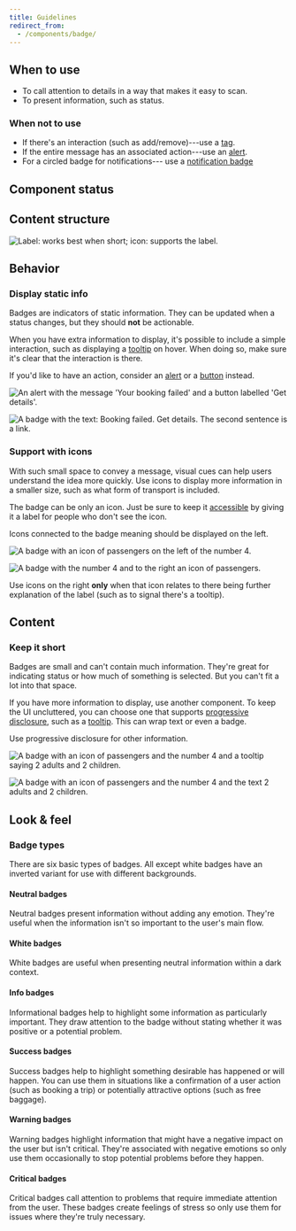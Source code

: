 ```yaml
---
title: Guidelines
redirect_from:
  - /components/badge/
---
```


<ReactExample exampleId="Badge-default" />

## When to use

- To call attention to details in a way that makes it easy to scan.
- To present information, such as status.

### When not to use

- If there's an interaction (such as add/remove)---use a [tag](/components/interaction/tag/).
- If the entire message has an associated action---use an [alert](/components/information/alert/).
- For a circled badge for notifications--- use a [notification badge](/components/information/notificationbadge/)

## Component status

<ComponentStatus component="Badge" />

## Content structure

![Label: works best when short; icon: supports the label.](fileId:4QJZqvBvRrLu6t9mwObCkA;nodeId:0%3A43)

## Behavior

### Display static info

Badges are indicators of static information.
They can be updated when a status changes,
but they should **not** be actionable.

When you have extra information to display,
it's possible to include a simple interaction,
such as displaying a [tooltip](/components/overlay/tooltip/) on hover.
When doing so, make sure it's clear that the interaction is there.

<Guideline type="do" title="Don't combine with text link">

If you'd like to have an action, consider an [alert](/components/information/alert/) or a [button](/components/action/button/) instead.

![An alert with the message 'Your booking failed' and a button labelled 'Get details'.](fileId:fannvRpkOJK6uxxT33EKaa;nodeId:25%3A40)

![A badge with the text: Booking failed. Get details. The second sentence is a link.](fileId:fannvRpkOJK6uxxT33EKaa;nodeId:25%3A40)

</Guideline>

### Support with icons

With such small space to convey a message,
visual cues can help users understand the idea more quickly.
Use icons to display more information in a smaller size,
such as what form of transport is included.

The badge can be only an icon. Just be sure to keep it [accessible](/foundation/accessibility/)
by giving it a label for people who don't see the icon.

<Guideline type="do" title="Use icons only on left">

Icons connected to the badge meaning should be displayed on the left.

![A badge with an icon of passengers on the left of the number 4.](fileId:fannvRpkOJK6uxxT33EKaa;nodeId:32%3A13)

![A badge with the number 4 and to the right an icon of passengers.](fileId:fannvRpkOJK6uxxT33EKaa;nodeId:32%3A7)

</Guideline>

Use icons on the right **only** when that icon relates to
there being further explanation of the label (such as to signal there's a tooltip).

<ReactExample exampleId="Badge-icon" />

## Content

### Keep it short

Badges are small and can't contain much information.
They're great for indicating status or how much of something is selected.
But you can't fit a lot into that space.

If you have more information to display,
use another component.
To keep the UI uncluttered, you can choose one that supports [progressive disclosure](/design-patterns/progressive-disclosure/),
such as a [tooltip](/components/overlay/tooltip/).
This can wrap text or even a badge.

<Guideline type="do" title="Keep badges short">

Use progressive disclosure for other information.

![A badge with an icon of passengers and the number 4 and a tooltip saying 2 adults and 2 children.](fileId:fannvRpkOJK6uxxT33EKaa;nodeId:29%3A574)

![A badge with an icon of passengers and the number 4 and the text 2 adults and 2 children.](fileId:fannvRpkOJK6uxxT33EKaa;nodeId:29%3A559)

</Guideline>

## Look & feel

### Badge types

There are six basic types of badges. All except white badges have an inverted variant for use with different backgrounds.

#### Neutral badges

Neutral badges present information without adding any emotion.
They're useful when the information isn't so important to the user's main flow.

<ReactExample exampleId="Badge-neutral" />

#### White badges

White badges are useful when presenting neutral information within a dark context.

<ReactExample exampleId="Badge-white" />

#### Info badges

Informational badges help to highlight some information as particularly important.
They draw attention to the badge without stating whether it was positive or a potential problem.

<ReactExample exampleId="Badge-info" />

#### Success badges

Success badges help to highlight something desirable has happened or will happen.
You can use them in situations like a confirmation of a user action (such as booking a trip)
or potentially attractive options (such as free baggage).

<ReactExample exampleId="Badge-success" />

#### Warning badges

Warning badges highlight information that might have a negative impact on the user
but isn't critical.
They're associated with negative emotions
so only use them occasionally to stop potential problems before they happen.

<ReactExample exampleId="Badge-warning" />

#### Critical badges

Critical badges call attention to problems that require immediate attention from the user.
These badges create feelings of stress so only use them for issues where they're truly necessary.

<ReactExample exampleId="Badge-critical" />
